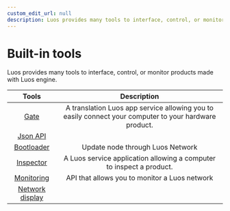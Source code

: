 ```yaml
---
custom_edit_url: null
description: Luos provides many tools to interface, control, or monitor products made with Luos engine.
---
```


# Built-in tools

Luos provides many tools to interface, control, or monitor products made with Luos engine.

|  Tools                                        |  Description                                                                                           |
| :--------------------------------------------:| :----------------------------------------------------------------------------------------------------: |
| [Gate](/docs/tools/gate)                      | A translation Luos app service allowing you to easily connect your computer to your hardware product.  |
| [Json API](/docs/api/api-json)                |                                                                                                        |
| [Bootloader](/docs/tools/boot)                | Update node through Luos Network                                                                       |
| [Inspector](/tools/inspector)                 | A Luos service application allowing a computer to inspect a product.                                   |
| [Monitoring](/docs/tools/monitoring)          | API that allows you to monitor a Luos network                                                          |
| [Network display](https://app.luos.io/network)|                                                                                                        |
